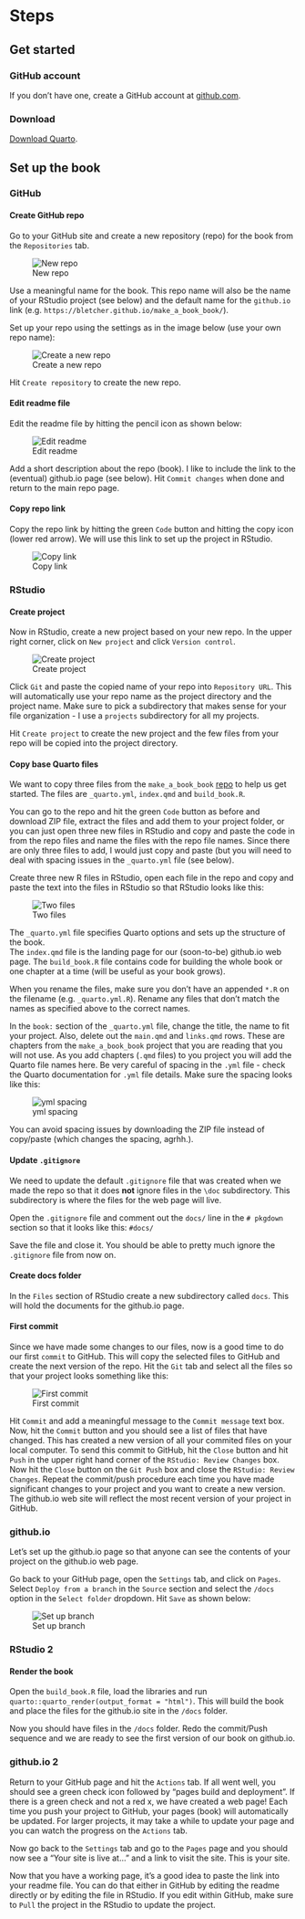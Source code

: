 # Steps

## Get started

### GitHub account  
If you don't have one, create a GitHub account at [github.com](https://github.com/).

### Download
[Download Quarto](https://quarto.org/docs/get-started/).


## Set up the book

### GitHub

#### Create GitHub repo
Go to your GitHub site and create a new repository (repo) for the book from the `Repositories` tab.

<!-- ![New repo](images/repo.png) -->
![New repo](images/repo_Tim.png)

Use a meaningful name for the book. This repo name will also be the name of your RStudio project (see below) and the default name for the `github.io` link (e.g. `https://bletcher.github.io/make_a_book_book/`).

Set up your repo using the settings as in the image below (use your own repo name):

<!-- ![Create a new repo](images/create_repo.png) -->
![Create a new repo](images/create_repo_Tim.png)

Hit `Create repository` to create the new repo.

#### Edit readme file

Edit the readme file by hitting the pencil icon as shown below:

<!-- ![Edit readme](images/edit_readme.png) -->
![Edit readme](images/edit_readme_Tim.png)

Add a short description about the repo (book). I like to include the link to the (eventual) github.io page (see below). Hit ` Commit changes` when done and return to the main repo page. 

#### Copy repo link

Copy the repo link by hitting the green `Code` button and hitting the copy icon (lower red arrow). We will use this link to set up the project in RStudio.

<!-- ![Copy link](images/copy_link.png) -->
![Copy link](images/copy_link_Tim.png)


### RStudio

#### Create project

Now in RStudio, create a new project based on your new repo. In the upper right corner, click on `New project` and click `Version control`. 

<!-- ![Create project](images/create_project.png) -->
![Create project](images/create_project2_tim.png)

Click `Git` and paste the copied name of your repo into `Repository URL`. This will automatically use your repo name as the project directory and the project name. Make sure to pick a subdirectory that makes sense for your file organization - I use a `projects` subdirectory for all my projects.  

Hit `Create project` to create the new project and the few files from your repo will be copied into the project directory.

#### Copy base Quarto files

We want to copy three files from the `make_a_book_book` [repo](https://github.com/bletcher/make_a_book_book) to help us get started. The files are `_quarto.yml`, `index.qmd` and `build_book.R`.  

You can go to the repo and hit the green `Code` button as before and download ZIP file, extract the files and add them to your project folder, or you can just open three new files in RStudio and copy and paste the code in from the repo files and name the files with the repo file names. Since there are only three files to add, I would just copy and paste (but you will need to deal with spacing issues in the `_quarto.yml` file (see below).  

Create three new R files in RStudio, open each file in the repo and copy and paste the text into the files in RStudio so that RStudio looks like this:

<!-- ![Two files](images/add_files.png) -->
![Two files](images/add_files_Tim.png)

The `_quarto.yml` file specifies Quarto options and sets up the structure of the book.  
The `index.qmd` file is the landing page for our (soon-to-be) github.io web page.
The `build_book.R` file contains code for building the whole book or one chapter at a time (will be useful as your book grows).

When you rename the files, make sure you don't have an appended `*.R` on the filename (e.g. `_quarto.yml.R`). Rename any files that don't match the names as specified above to the correct names. 

In the `book:` section of the `_quarto.yml` file, change the title, the name to fit your project. Also, delete out the `main.qmd` and `links.qmd` rows. These are chapters from the `make_a_book_book` project that you are reading that you will not use. As you add chapters (`.qmd` files) to you project you will add the Quarto file names here. Be very careful of spacing in the `.yml` file - check the Quarto documentation for `.yml` file details. Make sure the spacing looks like this:

<!-- ![yml spacing](images/yml_spacing.png) -->
![yml spacing](images/yml_spacing_Tim.png)

You can avoid spacing issues by downloading the ZIP file instead of copy/paste (which changes the spacing, agrhh.).  

#### Update `.gitignore`

We need to update the default `.gitignore` file that was created when we made the repo so that it does **not** ignore files in the `\doc` subdirectory. This subdirectory is where the files for the web page will live.  

Open the `.gitignore` file and comment out the `docs/` line in the `# pkgdown` section so that it looks like this: `#docs/`  

Save the file and close it. You should be able to pretty much ignore the `.gitignore` file from now on.

#### Create docs folder

In the `Files` section of RStudio create a new subdirectory called `docs`. This will hold the documents for the github.io page.

#### First commit

Since we have made some changes to our files, now is a good time to do our first `commit` to GitHub. This will copy the selected files to GitHub and create the next version of the repo. Hit the `Git` tab and select all the files so that your project looks something like this:

<!-- ![First commit](images/first_commit.png) -->
![First commit](images/first_commit_Tim.png)

Hit `Commit` and add a meaningful message to the `Commit message` text box. Now, hit the `Commit` button and you should see a list of files that have changed. This has created a new version of all your commited files on your local computer. To send this commit to GitHub, hit the `Close` button and hit `Push` in the upper right hand corner of the `RStudio: Review Changes` box. Now hit the `Close` button on the `Git Push` box and close the `RStudio: Review Changes`. Repeat the commit/push procedure each time you have made significant changes to your project and you want to create a new version. The github.io web site will reflect the most recent version of your project in GitHub.

### github.io

Let's set up the github.io page so that anyone can see the contents of your project on the github.io web page.  

Go back to your GitHub page, open the `Settings` tab, and click on `Pages`. Select `Deploy from a branch` in the `Source` section and select the `/docs` option in the `Select folder` dropdown. Hit `Save` as shown below:

<!-- ![Set up branch](images/save_settings.png) -->
![Set up branch](images/save_settings_Tim.png)

### RStudio 2

#### Render the book

Open the `build_book.R` file, load the libraries and run `quarto::quarto_render(output_format = "html")`. This will build the book and place the files for the github.io site in the `/docs` folder.

Now you should have files in the `/docs` folder. Redo the commit/Push sequence and we are ready to see the first version of our book on github.io.

### github.io 2

Return to your GitHub page and hit the `Actions` tab. If all went well, you should see a green check icon followed by "pages build and deployment". If there is a green check and not a red x, we have created a web page! Each time you push your project to GitHub, your pages (book) will automatically be updated. For larger projects, it may take a while to update your page and you can watch the progress on the `Actions` tab.

Now go back to the `Settings` tab and go to the `Pages` page and you should now see a "Your site is live at..." and a link to visit the site. This is your site.  

Now that you have a working page, it's a good idea to paste the link into your readme file. You can do that either in GitHub by editing the readme directly or by editing the file in RStudio. If you edit within GitHub, make sure to `Pull` the project in the RStudio to update the project.
